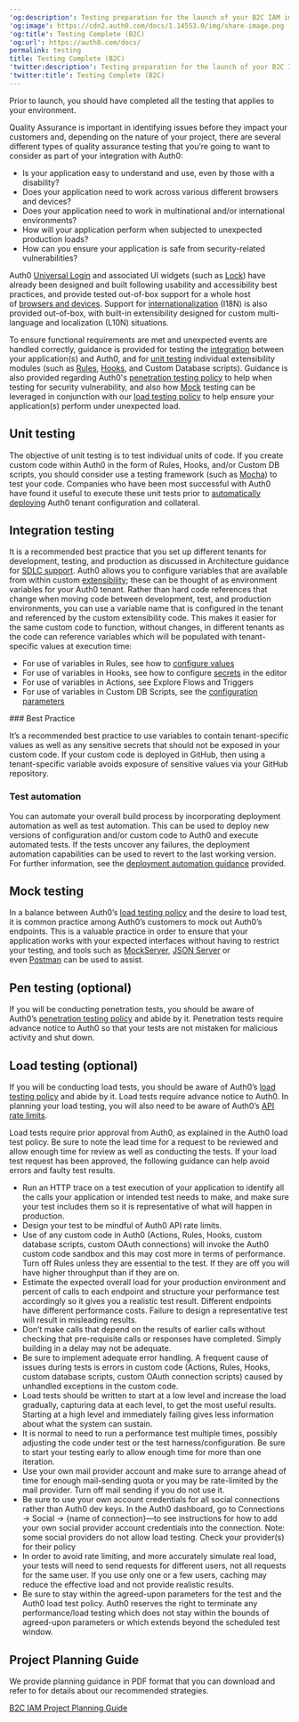---
'og:description': Testing preparation for the launch of your B2C IAM implementation.
'og:image': https://cdn2.auth0.com/docs/1.14553.0/img/share-image.png
'og:title': Testing Complete (B2C)
'og:url': https://auth0.com/docs/
permalink: testing
title: Testing Complete (B2C)
'twitter:description': Testing preparation for the launch of your B2C IAM implementation.
'twitter:title': Testing Complete (B2C)
---
Prior to launch, you should have completed all the testing that applies to your environment.

Quality Assurance is important in identifying issues before they impact your customers and, depending on the nature of your project, there are several different types of quality assurance testing that you’re going to want to consider as part of your integration with Auth0:

* Is your application easy to understand and use, even by those with a disability?
* Does your application need to work across various different browsers and devices?
* Does your application need to work in multinational and/or international environments?
* How will your application perform when subjected to unexpected production loads?
* How can you ensure your application is safe from security-related vulnerabilities?

Auth0 [Universal Login](/docs/authenticate/login/auth0-universal-login) and associated UI widgets (such as [Lock](/docs/libraries/lock)) have already been designed and built following usability and accessibility best practices, and provide tested out-of-box support for a whole host of [browsers and devices](/docs/troubleshoot/customer-support/product-support-matrix). Support for [internationalization](/docs/customize/internationalization-and-localization) (I18N) is also provided out-of-box, with built-in extensibility designed for custom multi-language and localization (L10N) situations.

To ensure functional requirements are met and unexpected events are handled correctly, guidance is provided for testing the [integration](#integration-testing) between your application(s) and Auth0, and for [unit testing](#unit-testing) individual extensibility modules (such as [Rules](/docs/customize/rules/debug-rules), [Hooks](/docs/customize/hooks/update-hooks), and Custom Database scripts). Guidance is also provided regarding Auth0's [penetration testing policy](/docs/troubleshoot/customer-support/operational-policies/penetration-testing-policy) to help when testing for security vulnerability, and also how [Mock](#mock-testing) testing can be leveraged in conjunction with our [load testing policy](/docs/troubleshoot/customer-support/operational-policies/load-testing-policy) to help ensure your application(s) perform under unexpected load.

## Unit testing

The objective of unit testing is to test individual units of code. If you create custom code within Auth0 in the form of Rules, Hooks, and/or Custom DB scripts, you should consider use a testing framework (such as [Mocha](https://mochajs.org/)) to test your code. Companies who have been most successful with Auth0 have found it useful to execute these unit tests prior to [automatically deploying](/docs/get-started/architecture-scenarios/business-to-consumer/deployment) Auth0 tenant configuration and collateral.

## Integration testing

It is a recommended best practice that you set up different tenants for development, testing, and production as discussed in Architecture guidance for [SDLC support](/docs/get-started/architecture-scenarios/business-to-consumer/architecture#sdlc-support). Auth0 allows you to configure variables that are available from within custom [extensibility](/docs/customize/extensions); these can be thought of as environment variables for your Auth0 tenant. Rather than hard code references that change when moving code between development, test, and production environments, you can use a variable name that is configured in the tenant and referenced by the custom extensibility code. This makes it easier for the same custom code to function, without changes, in different tenants as the code can reference variables which will be populated with tenant-specific values at execution time:

* For use of variables in Rules, see how to [configure values](/docs/customize/rules/configuration)
* For use of variables in Hooks, see how to configure [secrets](/docs/customize/hooks/hook-secrets) in the editor
* For use of variables in Actions, see Explore Flows and Triggers
* For use of variables in Custom DB Scripts, see the [configuration parameters](/docs/authenticate/identity-providers/database/custom-db/create-db-connection#step-3-add-configuration-parameters)

<Info>
### Best Practice

It’s a recommended best practice to use variables to contain tenant-specific values as well as any sensitive secrets that should not be exposed in your custom code. If your custom code is deployed in GitHub, then using a tenant-specific variable avoids exposure of sensitive values via your GitHub repository.
</Info>

### Test automation

You can automate your overall build process by incorporating deployment automation as well as test automation. This can be used to deploy new versions of configuration and/or custom code to Auth0 and execute automated tests. If the tests uncover any failures, the deployment automation capabilities can be used to revert to the last working version. For further information, see the [deployment automation guidance](/docs/get-started/architecture-scenarios/business-to-consumer/deployment) provided.

## Mock testing

In a balance between Auth0’s [load testing policy](/docs/troubleshoot/customer-support/operational-policies/load-testing-policy) and the desire to load test, it is common practice among Auth0’s customers to mock out Auth0’s endpoints. This is a valuable practice in order to ensure that your application works with your expected interfaces without having to restrict your testing, and tools such as [MockServer](http://www.mock-server.com/), [JSON Server](https://github.com/typicode/json-server) or even [Postman](https://learning.getpostman.com/docs/postman/mock_servers/setting_up_mock/) can be used to assist.

## Pen testing (optional)

If you will be conducting penetration tests, you should be aware of Auth0’s [penetration testing policy](/docs/troubleshoot/customer-support/operational-policies/penetration-testing-policy) and abide by it. Penetration tests require advance notice to Auth0 so that your tests are not mistaken for malicious activity and shut down.

## Load testing (optional)

If you will be conducting load tests, you should be aware of Auth0’s [load testing policy](/docs/troubleshoot/customer-support/operational-policies/load-testing-policy) and abide by it. Load tests require advance notice to Auth0. In planning your load testing, you will also need to be aware of Auth0’s [API rate limits](/docs/troubleshoot/customer-support/operational-policies/rate-limit-policy).

Load tests require prior approval from Auth0, as explained in the Auth0 load test policy. Be sure to note the lead time for a request to be reviewed and allow enough time for review as well as conducting the tests. If your load test request has been approved, the following guidance can help avoid errors and faulty test results.

* Run an HTTP trace on a test execution of your application to identify all the calls your application or intended test needs to make, and make sure your test includes them so it is representative of what will happen in production.
* Design your test to be mindful of Auth0 API rate limits.
* Use of any custom code in Auth0 (Actions, Rules, Hooks, custom database scripts, custom <Tooltip tip="OAuth 2.0: Authorization framework that defines authorization protocols and workflows." cta="View Glossary" href="/docs/glossary?term=OAuth">OAuth</Tooltip> connections) will invoke the Auth0 custom code sandbox and this may cost more in terms of performance. Turn off Rules unless they are essential to the test. If they are off you will have higher throughput than if they are on.
* Estimate the expected overall load for your production environment and percent of calls to each endpoint and structure your performance test accordingly so it gives you a realistic test result. Different endpoints have different performance costs. Failure to design a representative test will result in misleading results.
* Don’t make calls that depend on the results of earlier calls without checking that pre-requisite calls or responses have completed. Simply building in a delay may not be adequate.
* Be sure to implement adequate error handling. A frequent cause of issues during tests is errors in custom code (Actions, Rules, Hooks, custom database scripts, custom OAuth connection scripts) caused by unhandled exceptions in the custom code.
* Load tests should be written to start at a low level and increase the load gradually, capturing data at each level, to get the most useful results. Starting at a high level and immediately failing gives less information about what the system can sustain.
* It is normal to need to run a performance test multiple times, possibly adjusting the code under test or the test harness/configuration. Be sure to start your testing early to allow enough time for more than one iteration.
* Use your own mail provider account and make sure to arrange ahead of time for enough mail-sending quota or you may be rate-limited by the mail provider. Turn off mail sending if you do not use it.
* Be sure to use your own account credentials for all social connections rather than Auth0 dev keys. In the <Tooltip tip="Auth0 Dashboard: Auth0's main product to configure your services." cta="View Glossary" href="/docs/glossary?term=Auth0+dashboard">Auth0 dashboard</Tooltip>, go to Connections -> Social -> \{name of connection}—to see instructions for how to add your own social provider account credentials into the connection. Note: some social providers do not allow load testing. Check your provider(s) for their policy
* In order to avoid rate limiting, and more accurately simulate real load, your tests will need to send requests for different users, not all requests for the same user. If you use only one or a few users, caching may reduce the effective load and not provide realistic results.
* Be sure to stay within the agreed-upon parameters for the test and the Auth0 load test policy. Auth0 reserves the right to terminate any performance/load testing which does not stay within the bounds of agreed-upon parameters or which extends beyond the scheduled test window.

## Project Planning Guide

We provide planning guidance in PDF format that you can download and refer to for details about our recommended strategies.

[B2C IAM Project Planning Guide](https://assets.ctfassets.net/cdy7uua7fh8z/3er1aEQ7Ul0q3c9leJWczR/b1f18b4c16abb7e78b01e4eb2b52bb8e/B2C_Project_Planning.pdf)